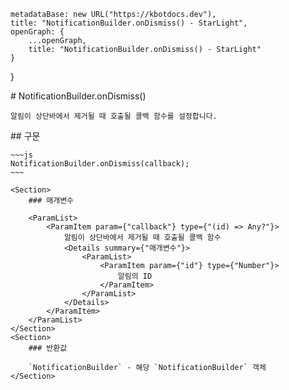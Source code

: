 
    metadataBase: new URL("https://kbotdocs.dev"),
    title: "NotificationBuilder.onDismiss() - StarLight",
    openGraph: {
        ...openGraph,
        title: "NotificationBuilder.onDismiss() - StarLight"
    }
}

<Section>
    # NotificationBuilder.onDismiss()

    알림이 상단바에서 제거될 때 호출될 콜백 함수를 설정합니다.
</Section>
<Section>
    ## 구문

    ~~~js
    NotificationBuilder.onDismiss(callback);
    ~~~

    <Section>
        ### 매개변수

        <ParamList>
            <ParamItem param={"callback"} type={"(id) => Any?"}>
                알림이 상단바에서 제거될 때 호출될 콜백 함수
                <Details summary={"매개변수"}>
                    <ParamList>
                        <ParamItem param={"id"} type={"Number"}>
                            알림의 ID
                        </ParamItem>
                    </ParamList>
                </Details>
            </ParamItem>
        </ParamList>
    </Section>
    <Section>
        ### 반환값

        `NotificationBuilder` - 해당 `NotificationBuilder` 객체
    </Section>
</Section>